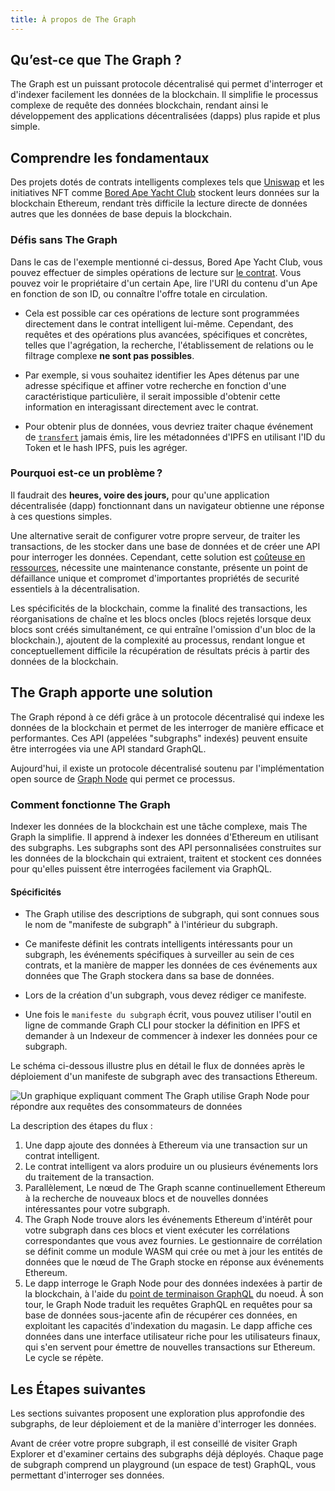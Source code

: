 ```yaml
---
title: À propos de The Graph
---
```


## Qu’est-ce que The Graph ?

The Graph est un puissant protocole décentralisé qui permet d'interroger et d'indexer facilement les données de la blockchain. Il simplifie le processus complexe de requête des données blockchain, rendant ainsi le développement des applications décentralisées (dapps) plus rapide et plus simple.

## Comprendre les fondamentaux

Des projets dotés de contrats intelligents complexes tels que [Uniswap](https://uniswap.org/) et les initiatives NFT comme [Bored Ape Yacht Club](https://boredapeyachtclub.com/) stockent leurs données sur la blockchain Ethereum, rendant très difficile la lecture directe de données autres que les données de base depuis la blockchain.

### Défis sans The Graph⁠

Dans le cas de l'exemple mentionné ci-dessus, Bored Ape Yacht Club, vous pouvez effectuer de simples opérations de lecture sur [le contrat](https://etherscan.io/address/0xbc4ca0eda7647a8ab7c2061c2e118a18a936f13d#code). Vous pouvez voir le propriétaire d'un certain Ape, lire l'URI du contenu d'un Ape en fonction de son ID, ou connaître l'offre totale en circulation.

- Cela est possible car ces opérations de lecture sont programmées directement dans le contrat intelligent lui-même. Cependant, des requêtes et des opérations plus avancées, spécifiques et concrètes, telles que l'agrégation, la recherche, l'établissement de relations ou le filtrage complexe **ne sont pas possibles**.

- Par exemple, si vous souhaitez identifier les Apes détenus par une adresse spécifique et affiner votre recherche en fonction d'une caractéristique particulière, il serait impossible d'obtenir cette information en interagissant directement avec le contrat.

- Pour obtenir plus de données, vous devriez traiter chaque événement de [`transfert`](https://etherscan.io/address/0xbc4ca0eda7647a8ab7c2061c2e118a18a936f13d#code#L1746) jamais émis, lire les métadonnées d'IPFS en utilisant l'ID du Token et le hash IPFS, puis les agréger.

### Pourquoi est-ce un problème ?

Il faudrait des **heures, voire des jours,** pour qu'une application décentralisée (dapp) fonctionnant dans un navigateur obtienne une réponse à ces questions simples.

Une alternative serait de configurer votre propre serveur, de traiter les transactions, de les stocker dans une base de données et de créer une API pour interroger les données. Cependant, cette solution est [coûteuse en ressources](/resources/benefits/), nécessite une maintenance constante, présente un point de défaillance unique et compromet d'importantes propriétés de securité essentiels à la décentralisation.

Les spécificités de la blockchain, comme la finalité des transactions, les réorganisations de chaîne et les blocs oncles (blocs rejetés lorsque deux blocs sont créés simultanément, ce qui entraîne l'omission d'un bloc de la blockchain.), ajoutent de la complexité au processus, rendant longue et conceptuellement difficile la récupération de résultats précis à partir des données de la blockchain.

## The Graph apporte une solution

The Graph répond à ce défi grâce à un protocole décentralisé qui indexe les données de la blockchain et permet de les interroger de manière efficace et performantes. Ces API (appelées "subgraphs" indexés) peuvent ensuite être interrogées via une API standard GraphQL.

Aujourd'hui, il existe un protocole décentralisé soutenu par l'implémentation open source de [Graph Node](https://github.com/graphprotocol/graph-node) qui permet ce processus.

### Comment fonctionne The Graph⁠

Indexer les données de la blockchain est une tâche complexe, mais The Graph la simplifie. Il apprend à indexer les données d'Ethereum en utilisant des subgraphs. Les subgraphs sont des API personnalisées construites sur les données de la blockchain qui extraient, traitent et stockent ces données pour qu'elles puissent être interrogées facilement via GraphQL.

#### Spécificités⁠

- The Graph utilise des descriptions de subgraph, qui sont connues sous le nom de "manifeste de subgraph" à l'intérieur du subgraph.

- Ce manifeste définit les contrats intelligents intéressants pour un subgraph, les événements spécifiques à surveiller au sein de ces contrats, et la manière de mapper les données de ces événements aux données que The Graph stockera dans sa base de données.

- Lors de la création d'un subgraph, vous devez rédiger ce manifeste.

- Une fois le `manifeste du subgraph` écrit, vous pouvez utiliser l'outil en ligne de commande Graph CLI pour stocker la définition en IPFS et demander à un Indexeur de commencer à indexer les données pour ce subgraph.

Le schéma ci-dessous illustre plus en détail le flux de données après le déploiement d'un manifeste de subgraph avec des transactions Ethereum.

![Un graphique expliquant comment The Graph utilise Graph Node pour répondre aux requêtes des consommateurs de données](/img/graph-dataflow.png)

La description des étapes du flux :

1.  Une dapp ajoute des données à Ethereum via une transaction sur un contrat intelligent.
2.  Le contrat intelligent va alors produire un ou plusieurs événements lors du traitement de la transaction.
3.  Parallèlement, Le nœud de The Graph scanne continuellement Ethereum à la recherche de nouveaux blocs et de nouvelles données intéressantes pour votre subgraph.
4.  The Graph Node trouve alors les événements Ethereum d'intérêt pour votre subgraph dans ces blocs et vient exécuter les corrélations correspondantes que vous avez fournies. Le gestionnaire de corrélation se définit comme un module WASM qui crée ou met à jour les entités de données que le nœud de The Graph stocke en réponse aux événements Ethereum.
5.  Le dapp interroge le Graph Node pour des données indexées à partir de la blockchain, à l'aide du [point de terminaison GraphQL](https://graphql.org/learn/) du noeud. À son tour, le Graph Node traduit les requêtes GraphQL en requêtes pour sa base de données sous-jacente afin de récupérer ces données, en exploitant les capacités d'indexation du magasin. Le dapp affiche ces données dans une interface utilisateur riche pour les utilisateurs finaux, qui s'en servent pour émettre de nouvelles transactions sur Ethereum. Le cycle se répète.

## Les Étapes suivantes

Les sections suivantes proposent une exploration plus approfondie des subgraphs, de leur déploiement et de la manière d'interroger les données.

Avant de créer votre propre subgraph, il est conseillé de visiter Graph Explorer et d'examiner certains des subgraphs déjà déployés. Chaque page de subgraph comprend un playground (un espace de test) GraphQL, vous permettant d'interroger ses données.
